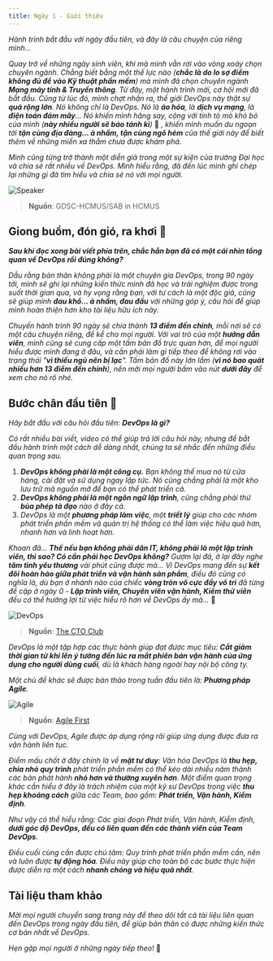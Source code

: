 ```yaml
---
title: Ngày 1 - Giới thiệu
---
```



_Hành trình bắt đầu với ngày đầu tiên, và đây là câu chuyện của riêng mình..._

_Quay trở về những ngày sinh viên, khi mà mình vẫn rơi vào vòng xoáy chọn chuyên ngành. Chẳng biết bằng một thế lực nào
(**chắc là do lo sợ điểm không đủ để vào Kỹ thuật phần mềm**) mà mình đã chọn chuyên ngành **Mạng máy tính & Truyền thông**. 
Từ đây, một hành trình mới, cơ hội mới đã bắt đầu. Cũng từ lúc đó, mình chợt nhận ra, thế giới DevOps này thật sự **quá 
rộng lớn**. Nó không chỉ là DevOps. Nó là **ảo hóa**, là **dịch vụ mạng**, là **điện toán đám mây**... Nó khiến mình hăng say,
cộng với tính tò mò khó bỏ của mình (**này nhiều người sẽ báo tánh kì**)_ 🤣 _, khiến mình muốn du ngoạn tới **tận cùng địa đàng... 
à nhầm, tận cùng ngõ hẻm** của thế giới này để biết thêm về những miền xa thẳm chưa được khám phá._

_Mình cũng từng trở thành một diễn giả trong một sự kiện của trường Đại học và chia sẻ rất nhiều về DevOps. Mình hiểu rằng,
đã đến lúc mình ghi chép lại những gì đã tìm hiểu và chia sẻ nó với mọi người._

![Speaker](../../../assets/devops/day1.png)

> **Nguồn**: GDSC-HCMUS/SAB in HCMUS

<LinkCard
  title="Thế bạn đã sẵn sàng học DevOps chưa?"
  href="https://www.veeam.com/blog/learn-devops-comprehensive-beginner-guide.html"
/>

## Giong buồm, đón gió, ra khơi 🌊

**_Sau khi đọc xong bài viết phía trên, chắc hẳn bạn đã có một cái nhìn tổng quan về DevOps rồi đúng không?_**

_Dẫu rằng bản thân không phải là một chuyên gia DevOps, trong 90 ngày tới, mình sẽ ghi lại những kiến thức mình đã học và
trải nghiệm được trong suốt thời gian qua, và hy vọng rằng bạn, với tư cách là một độc giả, cũng sẽ giúp mình **đau khổ...
à nhầm, đau đầu** với những góp ý, câu hỏi để giúp mình hoàn thiện hơn kho tài liệu hữu ích này._

*Chuyến hành trình 90 ngày sẽ chia thành **13 điểm đến chính**, mỗi nơi sẽ có một câu chuyện riêng, để kể cho mọi người. Với vai
trò của một **hướng dẫn viên**, mình cũng sẽ cung cấp một tấm bản đồ trực quan hơn, để mọi người hiểu được mình đang ở đâu, và 
cần phải làm gì tiếp theo để không rơi vào trạng thái "**vì thiếu ngủ nên bị lạc**". Tấm bản đồ này lớn lắm 
(**vì nó bao quát nhiều hơn 13 điểm đến chính**), nên mời mọi người bấm vào nút **dưới đây** để xem cho nó rõ nhé.*

<LinkCard
  title="DevOps Roadmap - Lộ trình DevOps"
  href="https://roadmap.sh/devops"
/>

## Bước chân đầu tiên 👣

_Hãy bắt đầu với câu hỏi đầu tiên: **DevOps là gì?**_

_Có rất nhiều bài viết, video có thể giúp trả lời câu hỏi này, nhưng để bắt đầu hành trình một cách dễ dàng nhất, chúng ta 
sẽ nhắc đến những điều quan trọng sau._

<Steps>

1. _**DevOps không phải là một công cụ.** Bạn không thể mua nó từ cửa hàng, cài đặt và sử dụng ngay lập tức. Nó cũng chẳng phải 
là một kho lưu trữ mã nguồn mở để bạn có thể phát triển cả._
2. _**DevOps không phải là một ngôn ngữ lập trình**, cũng chẳng phải thứ **bùa phép tà đạo** nào ở đây cả._
3. _DevOps là một **phương pháp làm việc**, một **triết lý** giúp cho các nhóm phát triển phần mềm và quản trị hệ thống có thể
làm việc hiệu quả hơn, nhanh hơn và linh hoạt hơn._

</Steps>

_Khoan đã... **Thế nếu bạn không phải dân IT, không phải là một lập trình viên, thì sao? Có cần phải học DevOps không?** Gượm lại
đã, ở lại đây nghe **tâm tình yêu thương** vài phút cũng được mà... Vì DevOps mang đến sự **kết đôi hoàn hảo giữa phát triển và 
vận hành sản phẩm**, điều đó cũng có nghĩa là, dù bạn ở nhánh nào của chiếc **vòng tròn vô cực đầy vô tri** đã từng đề cập ở 
ngày 0 - **Lập trình viên, Chuyên viên vận hành, Kiểm thử viên** đều có thể hưởng lợi từ việc hiểu rõ hơn về DevOps ấy mà..._ 🤗

![DevOps](../../../assets/devops/devops.webp)

> **Nguồn**: [The CTO Club](https://thectoclub.com/news/devops-best-practices/)

_DevOps là một tập hợp các thực hành giúp đạt được mục tiêu: **Cắt giảm thời gian từ khi lên ý tưởng đến lúc ra mắt phiên bản vận
hành của ứng dụng cho người dùng cuối**, dù là khách hàng ngoài hay nội bộ công ty._

_Một chủ đề khác sẽ được bàn thảo trong tuần đầu tiên là: **Phương pháp Agile**._

![Agile](../../../assets/devops/agile-devops.png)

> **Nguồn**: [Agile First](https://agilefirst.io/agile-devops/)

_Cùng với DevOps, Agile được áp dụng rộng rãi giúp ứng dụng được đưa ra vận hành liên tục._

_Điểm mấu chốt ở đây chính là về **mặt tư duy**: Văn hóa DevOps là **thu hẹp, chia nhỏ quy trình** phát triển phần mềm có thể 
kéo dài nhiều năm thành các bản phát hành **nhỏ hơn và thường xuyên hơn**. Một điểm quan trọng khác cần hiểu ở đây là 
trách nhiệm của một kỹ sư DevOps trong việc **thu hẹp khoảng cách** giữa các Team, bao gồm: **Phát triển, Vận hành, Kiểm định**._

_Như vậy có thể hiểu rằng: Các giai đoạn Phát triển, Vận hành, Kiểm định, **dưới góc độ DevOps, đều có liên quan đến 
các thành viên của Team DevOps**._

_Điều cuối cùng cần được chú tâm: Quy trình phát triển phần mềm cần, nên và luôn được **tự động hóa**. Điều này giúp cho toàn bộ
các bước thực hiện được diễn ra một cách **nhanh chóng và hiệu quả nhất**._



## Tài liệu tham khảo

_Mời mọi người chuyển sang trang này để theo dõi tất cả tài liệu liên quan đến DevOps trong ngày đầu tiên, để giúp bản thân
có được những kiến thức cơ bản nhất về DevOps._

<LinkCard
  title="Ngày 1 - Tham khảo"
  href="../../reference/day1"
/>

_Hẹn gặp mọi người ở những ngày tiếp theo!_ 🚀